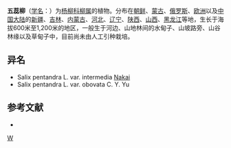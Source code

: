 {{Speciesbox 
| genus = Salix
| species = pentandra
| image = Salix pentandra(02).jpg
| authority = L.
| subdivision_ranks =[[变种|变种]]
| subdivision =
* 五蕊柳 ''S. p.'' var. ''pentandra''
* [[白背五蕊柳|白背五蕊柳]] ''S. p.'' var. ''intermedia''
* [[卵苞五蕊柳|卵苞五蕊柳]] ''S. p.'' var. ''obovata''
}}

'''五蕊柳'''（[[学名|学名]]：{{lang|la|''Salix pentandra''}}）为[[杨柳科|杨柳科]][[柳属|柳属]]的植物。分布在[[朝鲜|朝鲜]]、[[蒙古|蒙古]]、[[俄罗斯|俄罗斯]]、[[欧洲|欧洲]]以及[[中国大陆|中国大陆]]的[[新疆|新疆]]、[[吉林|吉林]]、[[内蒙古|内蒙古]]、[[河北|河北]]、[[辽宁|辽宁]]、[[陕西|陕西]]、[[山西|山西]]、[[黑龙江|黑龙江]]等地，生长于海拔600米至1,200米的地区，一般生于河边、山地林间的水甸子、山坡路旁、山谷林缘以及草甸子中，目前尚未由人工引种栽培。

== 异名 ==
* Salix pentandra L. var. intermedia [[中井猛之进|Nakai]]
* Salix pentandra L. var. obovata C. Y. Yu

== 参考文献 ==
<div class="references-small">
* {{cite web| url =http://www.bioinfo.cn/db05/KmzwSpecies.php?action=view&id=20546| title =五蕊柳（原变种）| work =《中国高等植物数据库全库》| publisher =中国科学院微生物研究所| author =昆明植物研究所| accessdate =2009-02-25| deadurl =yes| archiveurl =https://web.archive.org/web/20160305044755/http://www.bioinfo.cn/db05/KmzwSpecies.php?action=view&id=20546| archivedate =2016-03-05}}
</div>
{{Taxonbar|from=Q158912}}

[[Category:柳属|W]]


{{植物小作品}}